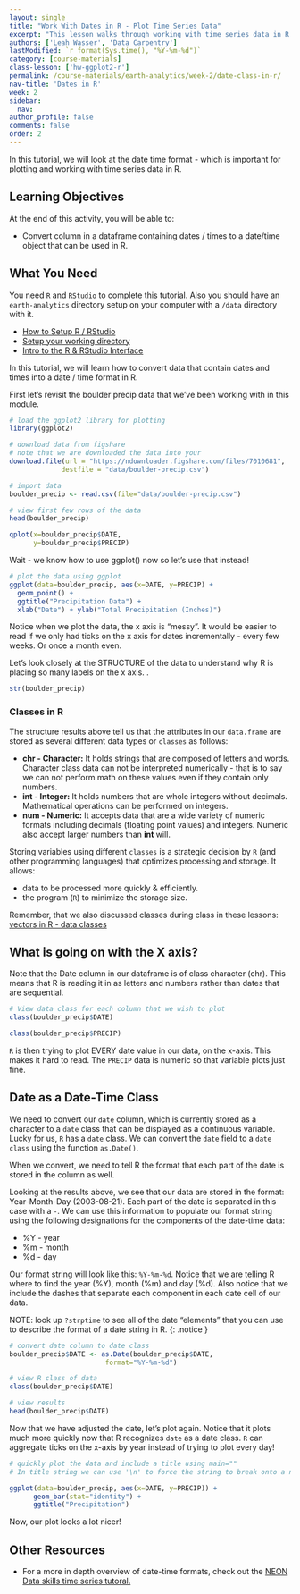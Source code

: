 ```yaml
---
layout: single
title: "Work With Dates in R - Plot Time Series Data"
excerpt: "This lesson walks through working with time series data in R. you will learn how to convert a data field to a date class that R can understand as a date/time element."
authors: ['Leah Wasser', 'Data Carpentry']
lastModified: `r format(Sys.time(), "%Y-%m-%d")`
category: [course-materials]
class-lesson: ['hw-ggplot2-r']
permalink: /course-materials/earth-analytics/week-2/date-class-in-r/
nav-title: 'Dates in R'
week: 2
sidebar:
  nav:
author_profile: false
comments: false
order: 2
---
```


In this tutorial, we will look at the date time format - which is important for
plotting and working with time series data in R.

<div class='notice--success' markdown="1">

## <i class="fa fa-graduation-cap" aria-hidden="true"></i> Learning Objectives

At the end of this activity, you will be able to:

* Convert column in a dataframe containing dates / times to a date/time object that can be used in R.

## <i class="fa fa-check-square-o fa-2" aria-hidden="true"></i> What You Need

You need `R` and `RStudio` to complete this tutorial. Also you should have
an `earth-analytics` directory setup on your computer with a `/data`
directory with it.

* [How to Setup R / RStudio](/course-materials/earth-analytics/week-1/setup-r-rstudio/)
* [Setup your working directory](/course-materials/earth-analytics/week-1/setup-working-directory/)
* [Intro to the R & RStudio Interface](/course-materials/earth-analytics/week-1/intro-to-r-and-rstudio)

</div>


In this tutorial, we will learn how to convert data that contain dates and times
into a date / time format in R.

First let's revisit the boulder precip data that we've been working with in
this module.

```r

# load the ggplot2 library for plotting
library(ggplot2)

# download data from figshare
# note that we are downloaded the data into your
download.file(url = "https://ndownloader.figshare.com/files/7010681",
             destfile = "data/boulder-precip.csv")

# import data
boulder_precip <- read.csv(file="data/boulder-precip.csv")

# view first few rows of the data
head(boulder_precip)

qplot(x=boulder_precip$DATE,
      y=boulder_precip$PRECIP)
```

Wait - we know how to use ggplot() now so let's use that instead!

```r

# plot the data using ggplot
ggplot(data=boulder_precip, aes(x=DATE, y=PRECIP) +
  geom_point() +
  ggtitle("Precipitation Data") +
  xlab("Date") + ylab("Total Precipitation (Inches)")

```
Notice when we plot the data, the x axis is "messy". It would be easier to read
if we only had ticks on the x axis for dates incrementally - every few weeks. Or
once a month even.

Let's look closely at the STRUCTURE of the data to understand why R is placing
so many labels on the x axis.
.

```r

str(boulder_precip)

```


### Classes in R

The structure results above tell us that the attributes in our `data.frame`
are stored as several different data types or `classes` as follows:

* **chr - Character:** It holds strings that are composed of letters and
words. Character class data can not be interpreted numerically - that is to say
we can not perform math on these values even if they contain only numbers.
* **int - Integer:**  It holds numbers that are whole integers without decimals.
Mathematical operations can be performed on integers.
* **num - Numeric:**  It accepts data that are a wide variety of numeric formats
including decimals (floating point values) and integers. Numeric also accept
larger numbers than **int** will.

Storing
variables using different `classes` is a strategic decision by `R` (and
other programming languages) that optimizes processing and storage. It allows:

* data to be processed more quickly & efficiently.
* the program (`R`) to minimize the storage size.

Remember, that we also discussed classes during class in these lessons: [vectors in R - data classes](/course-materials/earth-analytics/week-2/work-with-data-types-r/)

## What is going on with the X axis?

Note that the Date column in our dataframe is of class character (chr). This
means that R  is reading it in as letters and numbers rather than dates that
are sequential.

```r
# View data class for each column that we wish to plot
class(boulder_precip$DATE)

class(boulder_precip$PRECIP)

```

`R` is then trying to plot EVERY date value in our data, on
the x-axis. This makes it hard to read. The `PRECIP` data is numeric so that
variable plots just fine.

## Date as a Date-Time Class

We need to convert our `date` column, which is currently stored as a character
to a `date` class that can be displayed as a continuous variable. Lucky
for us, `R` has a `date` class.  We can convert the `date` field to a `date class`
using the function `as.Date()`.

When we convert, we need to tell R the format that each part of the date is
stored in the column as well.

Looking at the results above, we see that our data are stored in the format:
Year-Month-Day (2003-08-21). Each part of the date is separated in this case with
a `-`. We can use this information to populate our format
string using the following designations for the components of the date-time data:

* %Y - year
* %m - month
* %d - day

Our format string will look like this: `%Y-%m-%d`. Notice that we are telling
R where to find the year (%Y), month (%m) and day (%d). Also notice that we
include the dashes that separate each component in each date cell of our data.

NOTE: look up `?strptime` to see all of the date "elements" that you can use to
describe the format of a date string in R.
{: .notice }


```r

# convert date column to date class
boulder_precip$DATE <- as.Date(boulder_precip$DATE,
                        format="%Y-%m-%d")

# view R class of data
class(boulder_precip$DATE)

# view results
head(boulder_precip$DATE)
```

Now that we have adjusted the date, let's plot again. Notice that it plots
much more quickly now that R recognizes `date` as a date class. `R` can
aggregate ticks on the x-axis by year instead of trying to plot every day!

```r

# quickly plot the data and include a title using main=""
# In title string we can use '\n' to force the string to break onto a new line

ggplot(data=boulder_precip, aes(x=DATE, y=PRECIP)) +
      geom_bar(stat="identity") +
      ggtitle("Precipitation")

```


Now, our plot looks a lot nicer!

<div class="notice--info" markdown="1">

## Other Resources
* For a more in depth overview of date-time formats, check out the
<a href="http://neondataskills.org/R/time-series-convert-date-time-class-POSIX/" target="_blank">NEON Data skills time series tutoral.</a>
</div>
